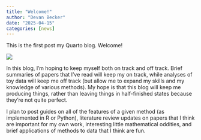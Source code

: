 ```yaml
---
title: "Welcome!"
author: "Devan Becker"
date: "2025-04-15"
categories: [news]
---
```


This is the first post my Quarto blog. Welcome!

![](thumbnail.jpg)

In this blog, I'm hoping to keep myself both on track and off track. Brief summaries of papers that I've read will keep my on track, while analyses of toy data will keep me off track (but allow me to expand my skills and my knowledge of various methods). My hope is that this blog will keep me producing things, rather than leaving things in half-finished states because they're not quite perfect.

I plan to post guides on all of the features of a given method (as implemented in R or Python), literature review updates on papers that I think are important for my own work, interesting little mathematical oddities, and brief applications of methods to data that I think are fun.
